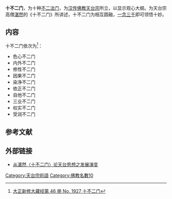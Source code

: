 {{佛教}}
'''十不二门'''，为十种[[不二法门|不二法门]]，为[[汉传佛教|汉传佛教]][[天台宗|天台宗]]所立，以显示观心大纲。为天台宗高僧[[湛然|湛然]]的《十不二门》所讲述，十不二门为相互圆融，[[一念三千|一念三千]]即可领悟十妙。

== 内容 ==
十不二门依次为<ref>[http://www2.fodian.net/baoku/FoJingWenInfo.aspx?ID=T1927 大正新修大藏经第 46 册 No. 1927 十不二门]{{dead link|date=2017年11月 |bot=InternetArchiveBot |fix-attempted=yes }}</ref>：
*色心不二门
*内外不二门
*修性不二门
*因果不二门
*染净不二门
*依正不二门
*自他不二门
*三业不二门
*权实不二门
*受润不二门

==参考文献==
<div class="references-small">
<references></references>
</div>

== 外部链接 ==
*[http://www.ttz.lib.tzc.edu.cn/art2008/news_view.asp?newsid=1805  从湛然〈十不二门〉论天台思想之发展演变]{{dead link|date=2017年11月 |bot=InternetArchiveBot |fix-attempted=yes }}

{{佛教小作品}}
[[Category:天台宗術語|Category:天台宗術語]]
[[Category:佛教名數10|Category:佛教名數10]]
